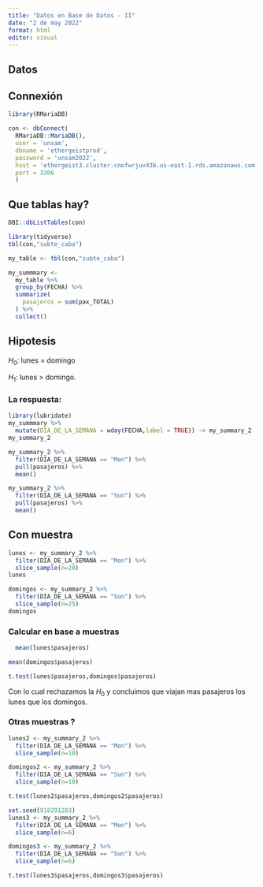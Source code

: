 ```yaml
---
title: "Datos en Base de Datos - II"
date: "2 de may 2022"
format: html
editor: visual
---
```


## Datos

## Connexión

```r
library(RMariaDB)

con <- dbConnect(
  RMariaDB::MariaDB(),
  user = 'unsam',
  dbname = 'ethergeistprod',
  password = 'unsam2022',
  host = 'ethergeist3.cluster-cnofwrjuv43b.us-east-1.rds.amazonaws.com',
  port = 3306
  )
```

## Que tablas hay?

```r
DBI::dbListTables(con)
```

```r
library(tidyverse)
tbl(con,"subte_caba")
```

```r
my_table <- tbl(con,"subte_caba")


```

```r
my_summmary <- 
  my_table %>% 
  group_by(FECHA) %>% 
  summarize(
    pasajeros = sum(pax_TOTAL)
  ) %>% 
  collect()
```

## 

## Hipotesis

$H_0$: lunes = domingo

$H_1:$ lunes \> domingo.

### La respuesta:

```r
library(lubridate)
my_summmary %>% 
  mutate(DIA_DE_LA_SEMANA = wday(FECHA,label = TRUE)) -> my_summary_2
my_summary_2
```

```r
my_summary_2 %>% 
  filter(DIA_DE_LA_SEMANA == "Mon") %>% 
  pull(pasajeros) %>% 
  mean()
```

```r
my_summary_2 %>% 
  filter(DIA_DE_LA_SEMANA == "Sun") %>% 
  pull(pasajeros) %>% 
  mean()
```

## Con muestra

```r
lunes <- my_summary_2 %>% 
  filter(DIA_DE_LA_SEMANA == "Mon") %>% 
  slice_sample(n=20)
lunes
```

```r
domingos <- my_summary_2 %>% 
  filter(DIA_DE_LA_SEMANA == "Sun") %>% 
  slice_sample(n=25)
domingos
```

### Calcular en base a muestras

```r

  mean(lunes$pasajeros)
```

```r
mean(domingos$pasajeros)
```

```r
t.test(lunes$pasajeros,domingos$pasajeros)

```

Con lo cual rechazamos la $H_0$ y concluimos que viajan mas pasajeros los lunes que los domingos.

### Otras muestras ?

```r
lunes2 <- my_summary_2 %>% 
  filter(DIA_DE_LA_SEMANA == "Mon") %>% 
  slice_sample(n=10)

domingos2 <- my_summary_2 %>% 
  filter(DIA_DE_LA_SEMANA == "Sun") %>% 
  slice_sample(n=10)
```

```r
t.test(lunes2$pasajeros,domingos2$pasajeros)
```

```r
set.seed(918291283)
lunes3 <- my_summary_2 %>% 
  filter(DIA_DE_LA_SEMANA == "Mon") %>% 
  slice_sample(n=6)

domingos3 <- my_summary_2 %>% 
  filter(DIA_DE_LA_SEMANA == "Sun") %>% 
  slice_sample(n=6)

t.test(lunes3$pasajeros,domingos3$pasajeros)
```

```{}
```
